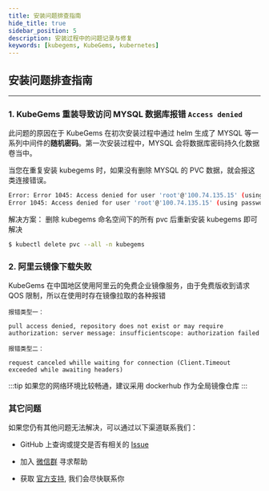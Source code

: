 ```yaml
---
title: 安装问题排查指南
hide_title: true
sidebar_position: 5
description: 安装过程中的问题记录与修复
keywords: [kubegems, KubeGems, kubernetes]
---
```


## 安装问题排查指南

--- 

### 1. KubeGems 重装导致访问 MYSQL 数据库报错 `Access denied`

此问题的原因在于 KubeGems 在初次安装过程中通过 helm 生成了 MYSQL 等一系列中间件的**随机密码**。第一次安装过程中，MYSQL 会将数据库密码持久化数据卷当中。

当您在重复安装 kubegems 时，如果没有删除 MYSQL 的 PVC 数据，就会报这类连接错误。

```bash
Error: Error 1045: Access denied for user 'root'@'100.74.135.15' (using password: YES)
Error 1045: Access denied for user 'root'@'100.74.135.15' (using password: YES)
```

解决方案： 删除 kubegems 命名空间下的所有 pvc 后重新安装 kubegems 即可解决

```bash
$ kubectl delete pvc --all -n kubegems
```

### 2. 阿里云镜像下载失败

KubeGems 在中国地区使用阿里云的免费企业镜像服务，由于免费版收到请求 QOS 限制，所以在使用时存在镜像拉取的各种报错

```
报错类型一：

pull access denied, repository does not exist or may require authorization: server message: insufficientscope: authorization failed

报错类型二：
 
request canceled whille waiting for connection (Client.Timeout exceeded while awaiting headers)
```

:::tip 如果您的网络环境比较畅通，建议采用 dockerhub 作为全局镜像仓库
:::

### 其它问题

如果您仍有其他问题无法解决，可以通过以下渠道联系我们：

- GitHub 上查询或提交是否有相关的 [Issue](https://github.com/kubegems/kubegems/issues)

- 加入 [微信群](../../community/support#wechat) 寻求帮助

- 获取 [官方支持](https://wj.qq.com/s2/10923500/96e0/), 我们会尽快联系你